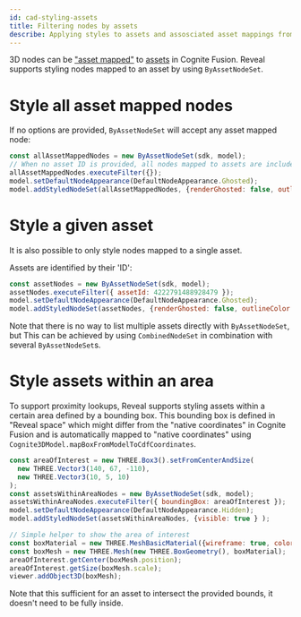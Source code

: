 ```yaml
---
id: cad-styling-assets
title: Filtering nodes by assets
describe: Applying styles to assets and assosciated asset mappings from Cognite Fusion
---
```



3D nodes can be ["asset mapped"](https://docs.cognite.com/api/v1/#tag/3D-Asset-Mapping) to 
[assets](https://docs.cognite.com/dev/concepts/resource_types/assets.html) in Cognite Fusion. 
Reveal supports styling nodes mapped to an asset by using `ByAssetNodeSet`.

<DemoWrapper name="Cognite3DViewerDemo" />

# Style all asset mapped nodes

If no options are provided, `ByAssetNodeSet` will accept any asset mapped node:

```js runnable
const allAssetMappedNodes = new ByAssetNodeSet(sdk, model);
// When no asset ID is provided, all nodes mapped to assets are included
allAssetMappedNodes.executeFilter({});
model.setDefaultNodeAppearance(DefaultNodeAppearance.Ghosted);
model.addStyledNodeSet(allAssetMappedNodes, {renderGhosted: false, outlineColor: NodeOutlineColor.Cyan } );
```

# Style a given asset

It is also possible to only style nodes mapped to a single asset.

Assets are identified by their 'ID':

```js runnable
const assetNodes = new ByAssetNodeSet(sdk, model);
assetNodes.executeFilter({ assetId: 4222791488928479 });
model.setDefaultNodeAppearance(DefaultNodeAppearance.Ghosted);
model.addStyledNodeSet(assetNodes, {renderGhosted: false, outlineColor: NodeOutlineColor.Cyan } );
```

Note that there is no way to list multiple assets directly with `ByAssetNodeSet`, but This
can be achieved by using `CombinedNodeSet` in combination with several `ByAssetNodeSet`s.

# Style assets within an area

To support proximity lookups, Reveal supports styling assets within a certain area defined by a bounding box.
This bounding box is defined in "Reveal space" which might differ from the "native coordinates" in Cognite
Fusion and is automatically mapped to "native coordinates" using `Cognite3DModel.mapBoxFromModelToCdfCoordinates`.

```js runnable
const areaOfInterest = new THREE.Box3().setFromCenterAndSize(
  new THREE.Vector3(140, 67, -110), 
  new THREE.Vector3(10, 5, 10)
);
const assetsWithinAreaNodes = new ByAssetNodeSet(sdk, model);
assetsWithinAreaNodes.executeFilter({ boundingBox: areaOfInterest });
model.setDefaultNodeAppearance(DefaultNodeAppearance.Hidden);
model.addStyledNodeSet(assetsWithinAreaNodes, {visible: true } );

// Simple helper to show the area of interest
const boxMaterial = new THREE.MeshBasicMaterial({wireframe: true, color: 0xffff00 });
const boxMesh = new THREE.Mesh(new THREE.BoxGeometry(), boxMaterial);
areaOfInterest.getCenter(boxMesh.position);
areaOfInterest.getSize(boxMesh.scale);
viewer.addObject3D(boxMesh);
```

Note that this sufficient for an asset to intersect the provided bounds, it doesn't need 
to be fully inside.
